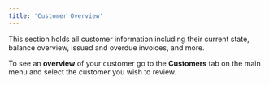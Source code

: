 ```yaml
---
title: 'Customer Overview'
---
```

This section holds all customer information including their current state, balance overview, issued and overdue invoices, and more.

To see an **overview** of your customer go to the **Customers** tab on the main menu and select the customer you wish to review.